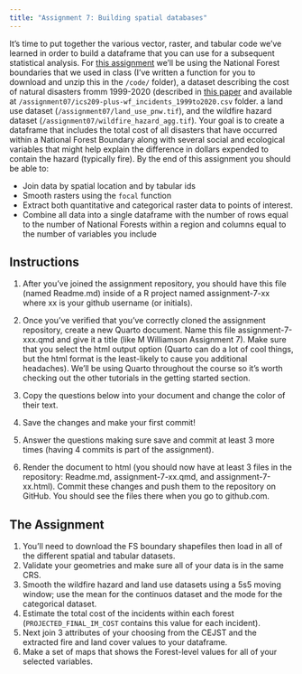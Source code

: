 ```yaml
---
title: "Assignment 7: Building spatial databases"
---
```


It's time to put together the various vector, raster, and tabular code we've learned in order to build a dataframe that you can use for a subsequent statistical analysis. For [this assignment](https://classroom.github.com/a/lXCj71zf) we'll be using the National Forest boundaries that we used in class (I've written a function for you to download and unzip this in the `/code/` folder), a dataset describing the cost of natural disasters fromm 1999-2020 (described in [this paper](https://www.nature.com/articles/s41597-023-01955-0) and available at `/assignment07/ics209-plus-wf_incidents_1999to2020.csv` folder. a land use dataset (`/assignment07/land_use_pnw.tif`), and the wildfire hazard dataset (`/assignment07/wildfire_hazard_agg.tif`). Your goal is to create a dataframe that includes the total cost of all disasters that have occurred within a National Forest Boundary along with several social and ecological variables that might help explain the difference in dollars expended to contain the hazard (typically fire). By the end of this assignment you should be able to:

* Join data by spatial location and by tabular ids
* Smooth rasters using the `focal` function
* Extract both quantitative and categorical raster data to points of interest.
* Combine all data into a single dataframe with the number of rows equal to the number of National Forests within a region and columns equal to the number of variables you include

## Instructions

1. After you've joined the assignment repository, you should have this file (named Readme.md) inside of a R project named assignment-7-xx where xx is your github username (or initials).

2. Once you've verified that you've correctly cloned the assignment repository, create a new Quarto document. Name this file assignment-7-xxx.qmd and give it a title (like M Williamson Assignment 7). Make sure that you select the html output option (Quarto can do a lot of cool things, but the html format is the least-likely to cause you additional headaches). We'll be using Quarto throughout the course so it's worth checking out the other tutorials in the getting started section.

3. Copy the questions below into your document and change the color of their text.

4. Save the changes and make your first commit!

5. Answer the questions making sure save and commit at least 3 more times (having 4 commits is part of the assignment).

6. Render the document to html (you should now have at least 3 files in the repository: Readme.md, assignment-7-xx.qmd, and assignment-7-xx.html). Commit these changes and push them to the repository on GitHub. You should see the files there when you go to github.com.


## The Assignment

1. You'll need to download the FS boundary shapefiles then load in all of the different spatial and tabular datasets.
2. Validate your geometries and make sure all of your data is in the same CRS.
3. Smooth the wildfire hazard and land use datasets using a 5s5 moving window; use the mean for the continuos dataset and the mode for the categorical dataset.
4. Estimate the total cost of the incidents within each forest (`PROJECTED_FINAL_IM_COST` contains this value for each incident).
5. Next join 3 attributes of your choosing from the CEJST and the extracted fire and land cover values to your dataframe.
6. Make a set of maps that shows the Forest-level values for all of your selected variables.

